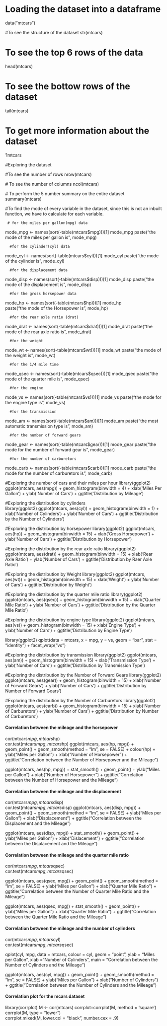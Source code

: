 # Loading the dataset into a dataframe
data("mtcars")

#To see the structure of the dataset
str(mtcars)

# To see the top 6 rows of the data
head(mtcars)

# To see the bottow rows of the dataset
tail(mtcars)

# To get more information about the dataset
?mtcars

#Exploring the dataset

  #To see the number of rows
nrow(mtcars)

  # To see the number of columns
ncol(mtcars)

  # To perform the 5 number summary on the entire dataset
summary(mtcars)

  #To find the mode of every variable in the dataset, since this is not an inbuilt function, we have to calculate for each variable.
     
     # for the miles per gallon(mpg) data
  mode_mpg <- names(sort(-table(mtcars$mpg)))[1]
mode_mpg
paste("the mode of the miles per gallon is", mode_mpg)  

      #for the cylinder(cyl) data
mode_cyl <- names(sort(-table(mtcars$cyl)))[1]
mode_cyl
paste("the mode of the cylinder is", mode_cyl)  

      #for the displacement data
mode_disp <- names(sort(-table(mtcars$disp)))[1]
mode_disp
paste("the mode of the displacement is", mode_disp)  

      #for the gross horsepower data
mode_hp <- names(sort(-table(mtcars$hp)))[1]
mode_hp    
paste("the mode of the Horsepower is", mode_hp)  

      #for the rear axle ratio (drat)
mode_drat <- names(sort(-table(mtcars$drat)))[1]
mode_drat
paste("the mode of the rear axle ratio is", mode_drat)  

      #for the weight
mode_wt <- names(sort(-table(mtcars$wt)))[1]
mode_wt
paste("the mode of the weight is", mode_wt)  

      #for the 1/4 mile time
mode_qsec <- names(sort(-table(mtcars$qsec)))[1]
mode_qsec
paste("the mode of the quarter mile is", mode_qsec)  

      #for the engine
mode_vs <- names(sort(-table(mtcars$vs)))[1]
mode_vs
paste("the mode for the engine type is", mode_vs)    

      #for the transmission
mode_am <- names(sort(-table(mtcars$am)))[1]
mode_am
paste("the most automatic transmission type is", mode_am)    

      #for the number of forward gears
mode_gear <- names(sort(-table(mtcars$gear)))[1]
mode_gear
paste("the mode for the number of forward gear is", mode_gear)    

      #for the number of carburetors
mode_carb <- names(sort(-table(mtcars$carb)))[1]
mode_carb
paste("the mode for the number of carburetors is", mode_carb)  

#Exploring the number of cars and their miles per hour
library(ggplot2)
ggplot(mtcars, aes(mpg)) +
  geom_histogram(binwidth = 4)  + xlab('Miles Per Gallon')  +  ylab('Number of Cars') + 
      ggtitle('Distribution by Mileage')

#Exploring the distribution by cylinders  
library(ggplot2)
ggplot(mtcars, aes(cyl)) +
  geom_histogram(binwidth = 1)  + xlab('Number of Cylinders')  +  ylab('Number of Cars') + 
  ggtitle('Distribution by the Number of Cylinders')

#Exploring the distribution by horsepower
library(ggplot2)
ggplot(mtcars, aes(hp)) +
  geom_histogram(binwidth = 15)  + xlab('Gross Horsepower')  +  ylab('Number of Cars') + 
  ggtitle('Distribution by Horsepower')

#Exploring the distribution by the rear axle ratio
library(ggplot2)
ggplot(mtcars, aes(drat)) +
  geom_histogram(binwidth = 15)  + xlab('Rear Axle Ratio')  +  ylab('Number of Cars') + 
  ggtitle('Distribution by Raer Axle Ratio')

#Exploring the distribution by Weight
library(ggplot2)
ggplot(mtcars, aes(wt)) +
  geom_histogram(binwidth = 15)  + xlab('Weight')  +  ylab('Number of Cars') + 
  ggtitle('Distribution by Weight')

#Exploring the distribution by the quarter mile ratio
library(ggplot2)
ggplot(mtcars, aes(qsec)) +
  geom_histogram(binwidth = 15)  + xlab('Quarter Mile Ratio')  +  ylab('Number of Cars') + 
  ggtitle('Distribution by the Quarter Mile Ratio')

#Exploring the distribution by engine type
library(ggplot2)
ggplot(mtcars, aes(vs)) +
  geom_histogram(binwidth = 15)  + xlab('Engine Type')  +  ylab('Number of Cars') + 
  ggtitle('Distribution by Engine Type')

library(ggplot2)
qplot(data = mtcars, x = mpg, y = vs, geom = "bar", stat = "identity") + facet_wrap("vs")

#Exploring the distribution by transmission
library(ggplot2)
ggplot(mtcars, aes(am)) +
  geom_histogram(binwidth = 15)  + xlab('Transmission Type')  +  ylab('Number of Cars') + 
  ggtitle('Distribution by Transmission Type')

#Exploring the distribution by the Number of Forward Gears
library(ggplot2)
ggplot(mtcars, aes(gear)) +
  geom_histogram(binwidth = 15)  + xlab('Number of Forward Gears')  +  ylab('Number of Cars') +
  ggtitle('Distribution by Number of Forward Gears')

#Exploring the distribution by the Number of Carburetors
library(ggplot2)
ggplot(mtcars, aes(carb)) +
  geom_histogram(binwidth = 15)  + xlab('Number of Carburetors')  +  ylab('Number of Cars') +
  ggtitle('Distribution by Number of Carburetors')




#### Correlation between the mileage and the horsepower
cor(mtcars$mpg, mtcars$hp)  
cor.test(mtcars$mpg, mtcars$hp)
ggplot(mtcars, aes(hp, mpg)) + 
  geom_point() + geom_smooth(method = "lm", se = FALSE) + colour(hp) +
  ylab("Miles per Gallon") +
  xlab("Number of Horsepower") +
  ggtitle("Correlation between the Number of Horsepower and the Mileage")

ggplot(mtcars, aes(hp, mpg)) + stat_smooth() + 
  geom_point() + 
  ylab("Miles per Gallon") +
  xlab("Number of Horsepower") +
  ggtitle("Correlation between the Number of Horsepower and the Mileage")

#### Correlation between the mileage and the displacement
cor(mtcars$mpg, mtcars$disp)  
cor.test(mtcars$mpg, mtcars$disp)
ggplot(mtcars, aes(disp, mpg)) + 
  geom_point() + geom_smooth(method = "lm", se = FALSE) + 
  ylab("Miles per Gallon") +
  xlab("Displacement") +
  ggtitle("Correlation between the Displacement and the Mileage")

ggplot(mtcars, aes(disp, mpg)) + stat_smooth() + 
  geom_point() + 
  ylab("Miles per Gallon") +
  xlab("Dislacement") +
  ggtitle("Correlation between the Displacement and the Mileage")


#### Correlation between the mileage and the quarter mile ratio
cor(mtcars$mpg, mtcars$qsec)  
cor.test(mtcars$mpg, mtcars$qsec)

ggplot(mtcars, aes(qsec, mpg)) + 
  geom_point() + geom_smooth(method = "lm", se = FALSE) + 
  ylab("Miles per Gallon") +
  xlab("Quarter Mile Ratio") +
  ggtitle("Correlation between the Number of Quarter Mile Ratio and the Mileage")

ggplot(mtcars, aes(qsec, mpg)) + stat_smooth() + 
  geom_point() + 
  ylab("Miles per Gallon") +
  xlab("Quarter Mile Ratio") +
  ggtitle("Correlation between the Quarter Mile Ratio and the Mileage")


#### Correlation between the mileage and the number of cylinders
cor(mtcars$mpg, mtcars$cyl)  
cor.test(mtcars$mpg, mtcars$qsec)

qplot(cyl, mpg, data = mtcars, colour = cyl, geom = "point", 
  ylab = "Miles per Gallon",   xlab ="Number of Cylinders", 
  main = "Correlation between the Number of Cylinders and the Mileage")

ggplot(mtcars, aes(cyl, mpg)) + 
  geom_point() + geom_smooth(method = "lm", se = FALSE) + 
  ylab("Miles per Gallon") +
  xlab("Number of Cylinders") +
  ggtitle("Correlation between the Number of Cylinders and the Mileage")

#### Correlation plot for the mcars dataset
library(corrplot)
M <- cor(mtcars)
corrplot::corrplot(M,  method = 'square') 
corrplot(M, type = "lower")  
corrplot.mixed(M, lower.col = "black", number.cex = .9)
  